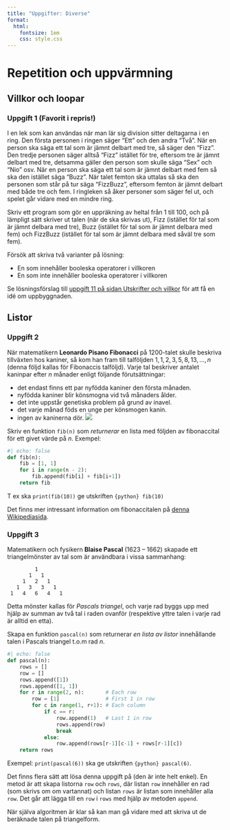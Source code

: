 ---
title: "Uppgifter: Diverse"
format:
  html:
    fontsize: 1em
    css: style.css
---

# Repetition och uppvärmning

## Villkor och loopar

### Uppgift 1 (Favorit i repris!)

I en lek som kan användas när man lär sig division sitter deltagarna i en
ring. Den första personen i ringen säger "Ett" och den andra "Två".
När en person ska säga ett tal som är jämnt delbart med tre, så säger den
"Fizz". Den tredje personen säger alltså "Fizz" istället för tre, eftersom
tre är jämnt delbart med tre, detsamma gäller den person som skulle säga "Sex"
och "Nio" osv. När en person ska säga ett tal som är jämnt delbart med fem
så ska den istället säga "Buzz". När talet femton ska uttalas så ska den
personen som står på tur säga "FizzBuzz", eftersom femton är jämnt delbart
med både tre och fem. I ringleken så åker personer som säger fel ut, och spelet
går vidare med en mindre ring.

Skriv ett program som gör en uppräkning av heltal från 1 till 100, och på
lämpligt sätt skriver ut talen (när de ska skrivas ut), Fizz (istället för tal
som är jämnt delbara med tre), Buzz (istället för tal som är jämnt delbara med
fem) och FizzBuzz (istället för tal som är jämnt delbara med såväl tre som fem).

Försök att skriva två varianter på lösning:

* En som innehåller booleska operatorer i villkoren
* En som inte innehåller booleska operatorer i villkoren

Se lösningsförslag till
[uppgift 11 på sidan Utskrifter och villkor](../utskrift-och-villkor/index.qmd#uppgift-11)
för att få en idé om uppbyggnaden.

## Listor

### Uppgift 2

När matematikern **Leonardo Pisano Fibonacci** på 1200-talet skulle beskriva
tillväxten hos kaniner, så kom han fram till talföljden
$1, 1, 2, 3, 5, 8, 13,..., n$ (denna följd kallas för Fibonaccis talföljd).
Varje tal beskriver antalet kaninpar efter $n$ månader enligt följande
förutsättningar:

* det endast finns ett par nyfödda kaniner den första månaden.
* nyfödda kaniner blir könsmogna vid två månaders ålder.
* det inte uppstår genetiska problem på grund av inavel.
* det varje månad föds en unge per könsmogen kanin.
* ingen av kaninerna dör.
![](https://upload.wikimedia.org/wikipedia/commons/7/7a/FibonacciRabbit.svg)

Skriv en funktion `fib(n)` som *returnerar* en lista med följden av fibonaccital
för ett givet värde på $n$. Exempel:

```{python}
#| echo: false
def fib(n):
    fib = [1, 1]
    for i in range(n - 2):
        fib.append(fib[i] + fib[i+1])
    return fib
```

T ex ska `print(fib(10))` ge utskriften `{python} fib(10)`

Det finns mer intressant information om fibonaccitalen på
[denna Wikipediasida](https://sv.wikipedia.org/wiki/Fibonaccital).

### Uppgift 3

Matematikern och fysikern **Blaise Pascal** (1623 -- 1662) skapade ett
triangelmönster av tal som är användbara i vissa sammanhang:

```
         1
       1   1
     1   2   1
   1   3   3   1
 1   4   6   4   1
```
Detta mönster kallas för *Pascals triangel*, och varje rad byggs upp med hjälp
av summan av två tal i raden ovanför (respektive yttre talen i varje rad är
alltid en etta).

Skapa en funktion `pascal(n)` som returnerar *en lista av listor* innehållande
talen i Pascals triangel t.o.m rad $n$.

```{python}
#| echo: false
def pascal(n):
    rows = []
    row = []
    rows.append([1])
    rows.append([1, 1])
    for r in range(2, n):       # Each row
        row = [1]               # First 1 in row
        for c in range(1, r+1): # Each column
            if c == r:
                row.append(1)   # Last 1 in row
                rows.append(row)
                break
            else:
                row.append(rows[r-1][c-1] + rows[r-1][c])
    return rows

```

Exempel: `print(pascal(6))` ska ge utskriften `{python} pascal(6)`.

Det finns flera sätt att lösa denna uppgift på (den är inte helt enkel). En
metod är att skapa listorna `row` och `rows`, där listan `row` innehåller en
rad (som skrivs om om vartannat) och listan `rows` är listan som innehåller alla
`row`. Det går att lägga till en `row` i `rows` med hjälp av metoden `append`.

När själva algoritmen är klar så kan man gå vidare med att skriva ut de
beräknade talen på triangelform.